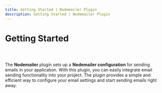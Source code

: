 ```yaml
---
title: Getting Started | Nodemailer Plugin
description: Getting Started | Nodemailer Plugin
---
```



<Meta title="Nodemailer Plugin/Getting Started" />

# Getting Started

##

<br />

The **Nodemailer** plugin sets up a **Nodemailer configuration** for sending emails in your application. With this plugin, you can easily integrate email sending functionality into your project. The plugin provides a simple and efficient way to configure your email settings and start sending emails right away.